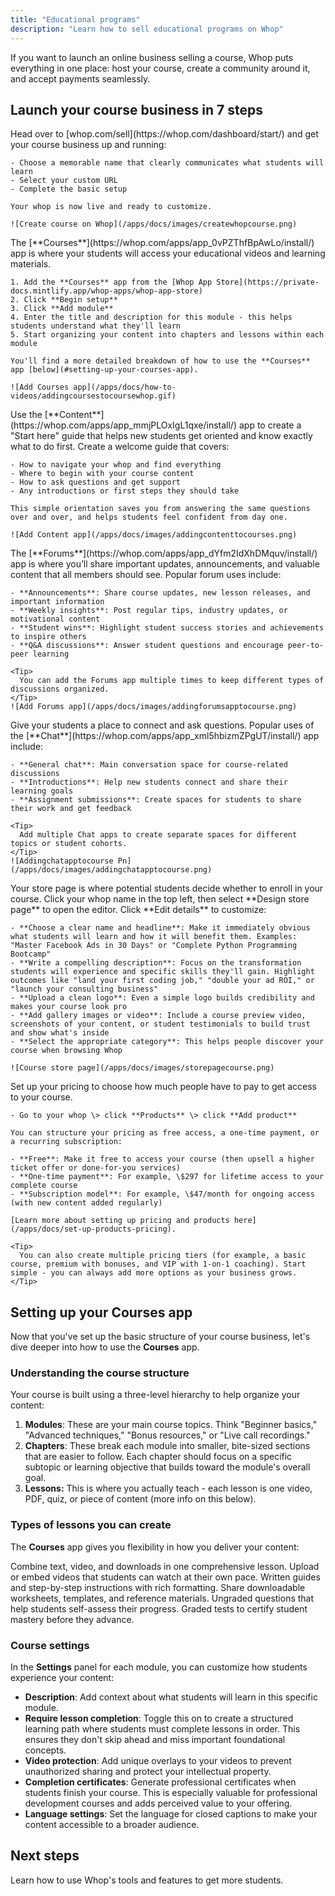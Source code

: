 ```yaml
---
title: "Educational programs"
description: "Learn how to sell educational programs on Whop"
---
```


If you want to launch an online business selling a course, Whop puts everything in one place: host your course, create a community around it, and accept payments seamlessly.

## Launch your course business in 7 steps

<Steps>
  <Step title="Create your whop" titleSize="h3">
    Head over to [whop.com/sell](https://whop.com/dashboard/start/) and get your course business up and running:

    - Choose a memorable name that clearly communicates what students will learn
    - Select your custom URL
    - Complete the basic setup

    Your whop is now live and ready to customize.

    ![Create course on Whop](/apps/docs/images/createwhopcourse.png)
  </Step>
  <Step title="Add the Courses app" titleSize="h3">
    The [**Courses**](https://whop.com/apps/app_0vPZThfBpAwLo/install/) app is where your students will access your educational videos and learning materials.

    1. Add the **Courses** app from the [Whop App Store](https://private-docs.mintlify.app/whop-apps/whop-app-store)
    2. Click **Begin setup**
    3. Click **Add module**
    4. Enter the title and description for this module - this helps students understand what they'll learn
    5. Start organizing your content into chapters and lessons within each module

    You'll find a more detailed breakdown of how to use the **Courses** app [below](#setting-up-your-courses-app).

    ![Add Courses app](/apps/docs/how-to-videos/addingcoursestocoursewhop.gif)
  </Step>
  <Step title="Add the Content app" titleSize="h3">
    Use the [**Content**](https://whop.com/apps/app_mmjPLOxIgL1qxe/install/) app to create a "Start here" guide that helps new students get oriented and know exactly what to do first. Create a welcome guide that covers:

    - How to navigate your whop and find everything
    - Where to begin with your course content
    - How to ask questions and get support
    - Any introductions or first steps they should take

    This simple orientation saves you from answering the same questions over and over, and helps students feel confident from day one.

    ![Add Content app](/apps/docs/images/addingcontenttocourses.png)
  </Step>
  <Step title="Add the Forums app" titleSize="h3">
    The [**Forums**](https://whop.com/apps/app_dYfm2IdXhDMquv/install/) app is where you’ll share important updates, announcements, and valuable content that all members should see. Popular forum uses include:

    - **Announcements**: Share course updates, new lesson releases, and important information
    - **Weekly insights**: Post regular tips, industry updates, or motivational content
    - **Student wins**: Highlight student success stories and achievements to inspire others
    - **Q&A discussions**: Answer student questions and encourage peer-to-peer learning

    <Tip>
      You can add the Forums app multiple times to keep different types of discussions organized.
    </Tip>
    ![Add Forums app](/apps/docs/images/addingforumsapptocourse.png)
  </Step>
  <Step title="Add the Chat app" titleSize="h3">
    Give your students a place to connect and ask questions. Popular uses of the [**Chat**](https://whop.com/apps/app_xml5hbizmZPgUT/install/) app include:

    - **General chat**: Main conversation space for course-related discussions
    - **Introductions**: Help new students connect and share their learning goals
    - **Assignment submissions**: Create spaces for students to share their work and get feedback

    <Tip>
      Add multiple Chat apps to create separate spaces for different topics or student cohorts.
    </Tip>
    ![Addingchatapptocourse Pn](/apps/docs/images/addingchatapptocourse.png)
  </Step>
  <Step title="Design your store page" titleSize="h3">
    Your store page is where potential students decide whether to enroll in your course. Click your whop name in the top left, then select **Design store page** to open the editor. Click **Edit details** to customize:

    - **Choose a clear name and headline**: Make it immediately obvious what students will learn and how it will benefit them. Examples: "Master Facebook Ads in 30 Days" or "Complete Python Programming Bootcamp"
    - **Write a compelling description**: Focus on the transformation students will experience and specific skills they'll gain. Highlight outcomes like "land your first coding job," "double your ad ROI," or "launch your consulting business"
    - **Upload a clean logo**: Even a simple logo builds credibility and makes your course look pro
    - **Add gallery images or video**: Include a course preview video, screenshots of your content, or student testimonials to build trust and show what's inside
    - **Select the appropriate category**: This helps people discover your course when browsing Whop

    ![Course store page](/apps/docs/images/storepagecourse.png)
  </Step>
  <Step title="Set up pricing" titleSize="h3">
    Set up your pricing to choose how much people have to pay to get access to your course.

    - Go to your whop \> click **Products** \> click **Add product**

    You can structure your pricing as free access, a one-time payment, or a recurring subscription:

    - **Free**: Make it free to access your course (then upsell a higher ticket offer or done-for-you services)
    - **One-time payment**: For example, \$297 for lifetime access to your complete course
    - **Subscription model**: For example, \$47/month for ongoing access (with new content added regularly)

    [Learn more about setting up pricing and products here](/apps/docs/set-up-products-pricing).

    <Tip>
      You can also create multiple pricing tiers (for example, a basic course, premium with bonuses, and VIP with 1-on-1 coaching). Start simple - you can always add more options as your business grows.
    </Tip>
  </Step>
</Steps>

## Setting up your Courses app

Now that you've set up the basic structure of your course business, let's dive deeper into how to use the **Courses** app.

### Understanding the course structure

Your course is built using a three-level hierarchy to help organize your content:

1. **Modules**: These are your main course topics. Think "Beginner basics," "Advanced techniques," "Bonus resources," or "Live call recordings."
2. **Chapters**: These break each module into smaller, bite-sized sections that are easier to follow. Each chapter should focus on a specific subtopic or learning objective that builds toward the module's overall goal.
3. **Lessons:** This is where you actually teach - each lesson is one video, PDF, quiz, or piece of content (more info on this below).

### Types of lessons you can create

The **Courses** app gives you flexibility in how you deliver your content:

<CardGroup cols={3}>
  <Card title="Multimedia" icon="sparkles">
    Combine text, video, and downloads in one comprehensive lesson.
  </Card>
  <Card title="Video" icon="camera-movie">
    Upload or embed videos that students can watch at their own pace.
  </Card>
  <Card title="Text" icon="Pencil">
    Written guides and step-by-step instructions with rich formatting.
  </Card>
</CardGroup>

<CardGroup cols={3}>
  <Card title="PDF" icon="clipboard-check">
    Share downloadable worksheets, templates, and reference materials.
  </Card>
  <Card title="Knowledge check" icon="check">
    Ungraded questions that help students self-assess their progress.
  </Card>
  <Card title="Quiz" icon="question">
    Graded tests to certify student mastery before they advance.
  </Card>
</CardGroup>

### Course settings

In the **Settings** panel for each module, you can customize how students experience your content:

- **Description**: Add context about what students will learn in this specific module.
- **Require lesson completion**: Toggle this on to create a structured learning path where students must complete lessons in order. This ensures they don't skip ahead and miss important foundational concepts.
- **Video protection**: Add unique overlays to your videos to prevent unauthorized sharing and protect your intellectual property.
- **Completion certificates**: Generate professional certificates when students finish your course. This is especially valuable for professional development courses and adds perceived value to your offering.
- **Language settings**: Set the language for closed captions to make your content accessible to a broader audience.

## Next steps

<Card title="Grow your course business on Whop" icon="chart-line" href="/manage-your-whop">
  Learn how to use Whop's tools and features to get more students.
</Card>